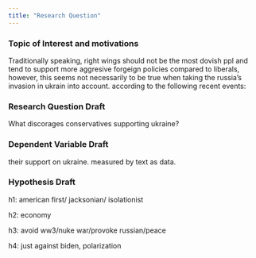 ---
title: "Research Question"
---

### Topic of Interest and motivations

Traditionally speaking, right wings should not be the most dovish ppl and tend to support more aggresive forgeign policies compared to liberals, however, this seems not necessarily to be true when taking the russia's invasion in ukrain into account. according to the following recent events:

### Research Question Draft

What discorages conservatives supporting ukraine?

### Dependent Variable Draft

their support on ukraine. measured by text as data.

### Hypothesis Draft

h1: american first/ jacksonian/ isolationist

h2: economy

h3: avoid ww3/nuke war/provoke russian/peace

h4: just against biden, polarization
